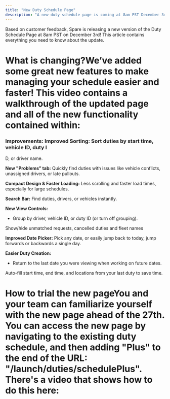 ```yaml
---
title: "New Duty Schedule Page"
description: "A new duty schedule page is coming at 8am PST December 3rd!"
---
```


Based on customer feedback, Spare is releasing a new version of the Duty Schedule Page at 8am PST on December 3rd! This article contains everything you need to know about the update.

# What is changing?We’ve added some great new features to make managing your schedule easier and faster! This video contains a walkthrough of the updated page and all of the new functionality contained within:

### Improvements: **Improved Sorting:** Sort duties by start time, vehicle ID, duty I

D, or driver name.

**New "Problems” tab:** Quickly find duties with issues like vehicle conflicts, unassigned drivers, or late pullouts.

**Compact Design & Faster Loading:** Less scrolling and faster load times, especially for large schedules.

**Search Bar:** Find duties, drivers, or vehicles instantly.

**New View Controls:**

- Group by driver, vehicle ID, or duty ID (or turn off grouping).

Show/hide unmatched requests, cancelled duties and fleet names

**Improved Date Picker:** Pick any date, or easily jump back to today, jump forwards or backwards a single day.

**Easier Duty Creation:**

- Return to the last date you were viewing when working on future dates.

Auto-fill start time, end time, and locations from your last duty to save time.

# How to trial the new pageYou and your team can familiarize yourself with the new page ahead of the 27th. You can access the new page by navigating to the existing duty schedule, and then adding "Plus" to the end of the URL: "/launch/duties/schedulePlus". There's a video that shows how to do this here:
